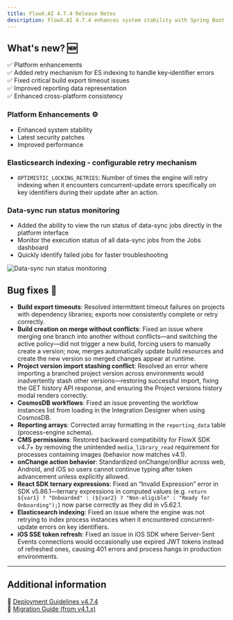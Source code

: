 ```yaml
---
title: FlowX.AI 4.7.4 Release Notes
description: FlowX.AI 4.7.4 enhances system stability with Spring Boot updates and resolves critical issues across build exports, reporting, SDK functionality, and cross-platform consistency to deliver a more reliable development experience! 🚀
---
```


## **What's new? 🆕**

✅ Platform enhancements                    
✅ Added retry mechanism for ES indexing to handle key‑identifier errors                      
✅ Fixed critical build export timeout issues      
✅ Improved reporting data representation           
✅ Enhanced cross-platform consistency                  


### Platform Enhancements ⚙️

- Enhanced system stability
- Latest security patches
- Improved performance

### Elasticsearch indexing - configurable retry mechanism

- `OPTIMISTIC_LOCKING_RETRIES`: Number of times the engine will retry indexing when it encounters concurrent-update errors specifically on key identifiers during their update after an action.

<Card title="Elasticsearch indexing configuration" href="../../4.7.x/setup-guides/flowx-engine-setup-guide/configuring-elasticsearch-indexing/elasticsearch-indexing#configuration" icon="file"/>

### Data-sync run status monitoring

- Added the ability to view the run status of data-sync jobs directly in the platform interface
- Monitor the execution status of all data-sync jobs from the Jobs dashboard
- Quickly identify failed jobs for faster troubleshooting

<Frame>

![Data-sync run status monitoring](https://s3.eu-west-1.amazonaws.com/docx.flowx.ai/470/Screenshot%202025-05-20%20at%2010.55.19.png)

</Frame>

## **Bug fixes** 🐞  

- **Build export timeouts**: Resolved intermittent timeout failures on projects with dependency libraries; exports now consistently complete or retry correctly.  
- **Build creation on merge without conflicts**: Fixed an issue where merging one branch into another without conflicts—and switching the active policy—did not trigger a new build, forcing users to manually create a version; now, merges automatically update build resources and create the new version so merged changes appear at runtime.
- **Project version import stashing conflict**: Resolved an error where importing a branched project version across environments would inadvertently stash other versions—restoring successful import, fixing the GET history API response, and ensuring the Project versions history modal renders correctly.
- **CosmosDB workflows**: Fixed an issue preventing the workflow instances list from loading in the Integration Designer when using CosmosDB.  
- **Reporting arrays**: Corrected array formatting in the `reporting_data` table (process-engine schema).
- **CMS permissions**: Restored backward compatibility for FlowX SDK v4.7+ by removing the unintended `media_library_read` requirement for processes containing images (behavior now matches v4.1).  
- **onChange action behavior**: Standardized onChange/onBlur across web, Android, and iOS so users cannot continue typing after token advancement unless explicitly allowed.  
- **React SDK ternary expressions**: Fixed an “Invalid Expression” error in SDK v5.86.1—ternary expressions in computed values (e.g. `return ${var1} ? "Onboarded" : (${var2} ? "Non-eligible" : "Ready for Onboarding");`) now parse correctly as they did in v5.62.1.
- **Elasticsearch indexing**: Fixed an issue where the engine was not retrying to index process instances when it encountered concurrent-update errors on key identifiers.
- **iOS SSE token refresh**: Fixed an issue in iOS SDK where Server-Sent Events connections would occasionally use expired JWT tokens instead of refreshed ones, causing 401 errors and process hangs in production environments.

---

## **Additional information**  

📌 [Deployment Guidelines v4.7.4](./deployment-guidelines-v4.7.4)  
📌 [Migration Guide (from v4.1.x)](./migrating-from-v4.1.x-to-v4.7.4)